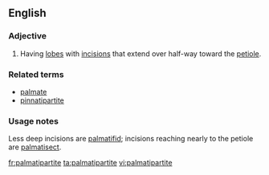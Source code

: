 ==English==

===Adjective===
{{en-adj|-}}

# {{context|botany|of leaves|lang=en}} Having [[lobe]]s with [[incision]]s that extend over half-way toward the [[petiole]].

===Related terms===
* [[palmate]]
* [[pinnatipartite]]

===Usage notes===
Less deep incisions are [[palmatifid]]; incisions reaching nearly to the petiole are [[palmatisect]].

[[fr:palmatipartite]]
[[ta:palmatipartite]]
[[vi:palmatipartite]]